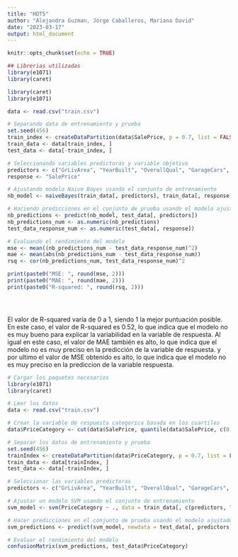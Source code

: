 ---
title: "HDT5"
author: "Alejandra Guzman, Jorge Caballeros, Mariana David"
date: "2023-03-17"
output: html_document
---

```{r setup, include=FALSE}
knitr::opts_chunk$set(echo = TRUE)
```

```{r, include=FALSE}
## Librerias utilizadas
library(e1071)
library(caret)
```

```{r}


library(caret)
library(e1071)

data <- read.csv("train.csv")

# Separando data de entrenamiento y prueba
set.seed(456)
train_index <- createDataPartition(data$SalePrice, p = 0.7, list = FALSE)
train_data <- data[train_index, ]
test_data <- data[-train_index, ]

# Seleccionando variables predictoras y variable objetivo
predictors <- c("GrLivArea", "YearBuilt", "OverallQual", "GarageCars", "TotalBsmtSF", "FullBath", "Fireplaces", "BsmtFinSF1")
response <- "SalePrice"

# Ajustando modelo Naive Bayes usando el conjunto de entrenamiento
nb_model <- naiveBayes(train_data[, predictors], train_data[, response])

# Haciendo predicciones en el conjunto de prueba usando el modelo ajustado
nb_predictions <- predict(nb_model, test_data[, predictors])
nb_predictions_num <- as.numeric(nb_predictions)
test_data_response_num <- as.numeric(test_data[, response])

# Evaluando el rendimiento del modelo
mse <- mean((nb_predictions_num - test_data_response_num)^2)
mae <- mean(abs(nb_predictions_num - test_data_response_num))
rsq <- cor(nb_predictions_num, test_data_response_num)^2

print(paste0("MSE: ", round(mse, 2)))
print(paste0("MAE: ", round(mae, 2)))
print(paste0("R-squared: ", round(rsq, 2)))





```

El valor de R-squared varía de 0 a 1, siendo 1 la mejor puntuación posible. En este caso, el valor de R-squared es 0.52, lo que indica que el modelo no es muy bueno para explicar la variabilidad en la variable de respuesta. Al igual en este caso, el valor de MAE también es alto, lo que indica que el modelo no es muy preciso en la predicción de la variable de respuesta.
y por ultimo el valor de MSE obtenido es alto, lo que indica que el modelo no es muy preciso en la prediccion de la variable respuesta.

```{r}
# Cargar los paquetes necesarios
library(e1071)
library(caret)

# Leer los datos
data <- read.csv("train.csv")

# Crear la variable de respuesta categorica basada en los cuartiles
data$PriceCategory <- cut(data$SalePrice, quantile(data$SalePrice, c(0, 0.25, 0.75, 1)), labels = c("barata", "media", "cara"))

# Separar los datos de entrenamiento y prueba
set.seed(456)
trainIndex <- createDataPartition(data$PriceCategory, p = 0.7, list = FALSE)
train_data <- data[trainIndex, ]
test_data <- data[-trainIndex, ]

# Seleccionar las variables predictoras
predictors <- c("GrLivArea", "YearBuilt", "OverallQual", "GarageCars", "TotalBsmtSF", "FullBath", "Fireplaces", "BsmtFinSF1")

# Ajustar un modelo SVM usando el conjunto de entrenamiento
svm_model <- svm(PriceCategory ~ ., data = train_data[, c(predictors, "PriceCategory")], kernel = "linear")

# Hacer predicciones en el conjunto de prueba usando el modelo ajustado
svm_predictions <- predict(svm_model, newdata = test_data[, predictors])

# Evaluar el rendimiento del modelo
confusionMatrix(svm_predictions, test_data$PriceCategory)
```

